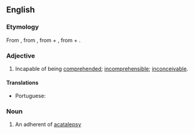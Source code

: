 ==English==

===Etymology===
From {{etyl|la|en}} {{m|la|acatalēpticus}}, from {{etyl|grc|en}} {{m|grc|ἀκατάληπτος||incomprehensible}}, from {{m|grc|ἀ-||not}} + {{m|grc|καταλαμβάνω||I seize}}, from {{m|grc|κατά||against}} + {{m|grc|λαμβάνω||I take}}.

===Adjective===
{{en-adj}}

# Incapable of being [[comprehend]]ed; [[incomprehensible]]; [[inconceivable]].

====Translations====
{{trans-top|incapable of being comprehended}}
* Portuguese: {{t|pt|acataléptico}}
{{trans-mid}}
{{trans-bottom}}

===Noun===
{{en-noun}}

# An adherent of [[acatalepsy]]